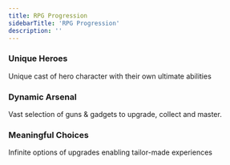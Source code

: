 ```yaml
---
title: RPG Progression
sidebarTitle: 'RPG Progression'
description: ''
---
```

### Unique Heroes
Unique cast of hero character with their own ultimate abilities
### Dynamic Arsenal
Vast selection of guns & gadgets to upgrade, collect and master.
### Meaningful Choices
Infinite options of upgrades enabling tailor-made experiences
